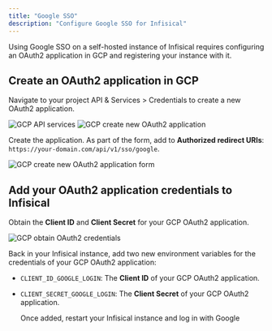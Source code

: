 ```yaml
---
title: "Google SSO"
description: "Configure Google SSO for Infisical"
---
```


Using Google SSO on a self-hosted instance of Infisical requires configuring an OAuth2 application in GCP and registering your instance with it.

## Create an OAuth2 application in GCP

Navigate to your project API & Services > Credentials to create a new OAuth2 application.
    
![GCP API services](../../../images/sso/google/api-services.png)
![GCP create new OAuth2 application](../../../images/sso/google/new-app.png)

Create the application. As part of the form, add to **Authorized redirect URIs**: `https://your-domain.com/api/v1/sso/google`.

![GCP create new OAuth2 application form](../../../images/sso/google/new-app-form.png)

## Add your OAuth2 application credentials to Infisical
   
Obtain the **Client ID** and **Client Secret** for your GCP OAuth2 application.

![GCP obtain OAuth2 credentials](../../../images/sso/google/credentials.png)
   
Back in your Infisical instance, add two new environment variables for the credentials of your GCP OAuth2 application:

- `CLIENT_ID_GOOGLE_LOGIN`: The **Client ID** of your GCP OAuth2 application.
- `CLIENT_SECRET_GOOGLE_LOGIN`: The **Client Secret** of your GCP OAuth2 application.
   
  Once added, restart your Infisical instance and log in with Google